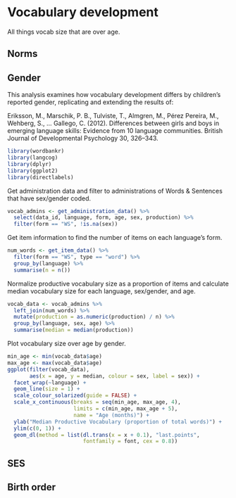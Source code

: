 # Vocabulary development {#vocab}

All things vocab size that are over age.

## Norms


## Gender

This analysis examines how vocabulary development differs by children's reported gender, replicating and extending the results of:

Eriksson, M., Marschik, P. B., Tulviste, T., Almgren, M., Pérez Pereira, M., Wehberg, S., ... Gallego, C. (2012). Differences between girls and boys in emerging language skills: Evidence from 10 language communities. British Journal of Developmental Psychology 30, 326–343.

```r
library(wordbankr)
library(langcog)
library(dplyr)
library(ggplot2)
library(directlabels)
```

Get administration data and filter to administrations of Words & Sentences that have sex/gender coded.
```r
vocab_admins <- get_administration_data() %>%
  select(data_id, language, form, age, sex, production) %>%
  filter(form == "WS", !is.na(sex))
```

Get item information to find the number of items on each language's form.
```r
num_words <- get_item_data() %>%
  filter(form == "WS", type == "word") %>%
  group_by(language) %>%
  summarise(n = n())
```

Normalize productive vocabulary size as a proportion of items and calculate median vocabulary size for each language, sex/gender, and age.
```r
vocab_data <- vocab_admins %>%
  left_join(num_words) %>%
  mutate(production = as.numeric(production) / n) %>%
  group_by(language, sex, age) %>%
  summarise(median = median(production))
```

Plot vocabulary size over age by gender.
```r
min_age <- min(vocab_data$age)
max_age <- max(vocab_data$age)
ggplot(filter(vocab_data),
       aes(x = age, y = median, colour = sex, label = sex)) +
  facet_wrap(~language) +
  geom_line(size = 1) +
  scale_colour_solarized(guide = FALSE) +
  scale_x_continuous(breaks = seq(min_age, max_age, 4),
                     limits = c(min_age, max_age + 5),
                     name = "Age (months)") +
  ylab("Median Productive Vocabulary (proportion of total words)") +
  ylim(c(0, 1)) +
  geom_dl(method = list(dl.trans(x = x + 0.1), "last.points",
                        fontfamily = font, cex = 0.8))
```

## SES

## Birth order
